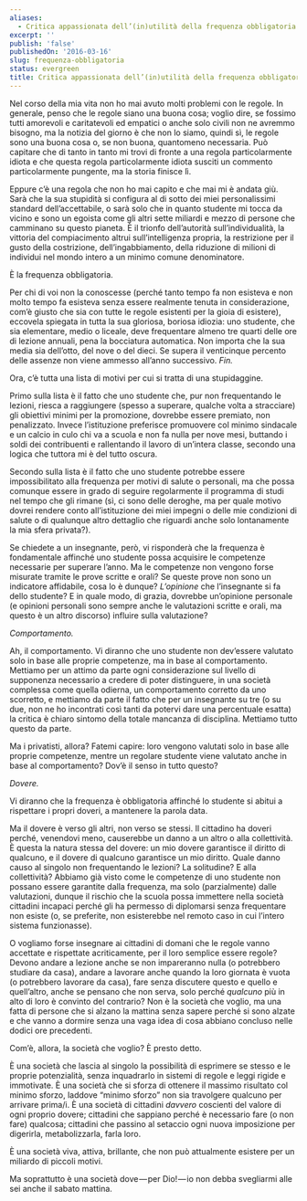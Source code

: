 ```yaml
---
aliases:
  - Critica appassionata dell’(in)utilità della frequenza obbligatoria
excerpt: ''
publish: 'false'
publishedOn: '2016-03-16'
slug: frequenza-obbligatoria
status: evergreen
title: Critica appassionata dell’(in)utilità della frequenza obbligatoria
---
```

Nel corso della mia vita non ho mai avuto molti problemi con le regole. In generale, penso che le regole siano una buona cosa; voglio dire, se fossimo tutti amorevoli e caritatevoli ed empatici o anche solo civili non ne avremmo bisogno, ma la notizia del giorno è che non lo siamo, quindi sì, le regole sono una buona cosa o, se non buona, quantomeno necessaria. Può capitare che di tanto in tanto mi trovi di fronte a una regola particolarmente idiota e che questa regola particolarmente idiota susciti un commento particolarmente pungente, ma la storia finisce lì.

Eppure c’è una regola che non ho mai capito e che mai mi è andata giù. Sarà che la sua stupidità si configura al di sotto dei miei personalissimi standard dell’accettabile, o sarà solo che in quanto studente mi tocca da vicino e sono un egoista come gli altri sette miliardi e mezzo di persone che camminano su questo pianeta. È il trionfo dell’autorità sull’individualità, la vittoria del compiacimento altrui sull’intelligenza propria, la restrizione per il gusto della costrizione, dell’ingabbiamento, della riduzione di milioni di individui nel mondo intero a un minimo comune denominatore.

È la frequenza obbligatoria.

Per chi di voi non la conoscesse (perché tanto tempo fa non esisteva e non molto tempo fa esisteva senza essere realmente tenuta in considerazione, com’è giusto che sia con tutte le regole esistenti per la gioia di esistere), eccovela spiegata in tutta la sua gloriosa, boriosa idiozia: uno studente, che sia elementare, medio o liceale, deve frequentare almeno tre quarti delle ore di lezione annuali, pena la bocciatura automatica. Non importa che la sua media sia dell’otto, del nove o del dieci. Se supera il venticinque percento delle assenze non viene ammesso all’anno successivo. _Fin._

Ora, c’è tutta una lista di motivi per cui si tratta di una stupidaggine.

Primo sulla lista è il fatto che uno studente che, pur non frequentando le lezioni, riesca a raggiungere (spesso a superare, qualche volta a stracciare) gli obiettivi minimi per la promozione, dovrebbe essere premiato, non penalizzato. Invece l’istituzione preferisce promuovere col minimo sindacale e un calcio in culo chi va a scuola e non fa nulla per nove mesi, buttando i soldi dei contribuenti e rallentando il lavoro di un’intera classe, secondo una logica che tuttora mi è del tutto oscura.

Secondo sulla lista è il fatto che uno studente potrebbe essere impossibilitato alla frequenza per motivi di salute o personali, ma che possa comunque essere in grado di seguire regolarmente il programma di studi nel tempo che gli rimane (sì, ci sono delle deroghe, ma per quale motivo dovrei rendere conto all’istituzione dei miei impegni o delle mie condizioni di salute o di qualunque altro dettaglio che riguardi anche solo lontanamente la mia sfera privata?).

Se chiedete a un insegnante, però, vi risponderà che la frequenza è fondamentale affinché uno studente possa acquisire le competenze necessarie per superare l’anno. Ma le competenze non vengono forse misurate tramite le prove scritte e orali? Se queste prove non sono un indicatore affidabile, cosa lo è dunque? _L’opinione_ che l’insegnante si fa dello studente? E in quale modo, di grazia, dovrebbe un’opinione personale (e opinioni personali sono sempre anche le valutazioni scritte e orali, ma questo è un altro discorso) influire sulla valutazione?

_Comportamento._

Ah, il comportamento. Vi diranno che uno studente non dev’essere valutato solo in base alle proprie competenze, ma in base al comportamento. Mettiamo per un attimo da parte ogni considerazione sul livello di supponenza necessario a credere di poter distinguere, in una società complessa come quella odierna, un comportamento corretto da uno scorretto, e mettiamo da parte il fatto che per un insegnante su tre (o su due, non ne ho incontrati così tanti da potervi dare una percentuale esatta) la critica è chiaro sintomo della totale mancanza di disciplina. Mettiamo tutto questo da parte.

Ma i privatisti, allora? Fatemi capire: loro vengono valutati solo in base alle proprie competenze, mentre un regolare studente viene valutato anche in base al comportamento? Dov’è il senso in tutto questo?

_Dovere._

Vi diranno che la frequenza è obbligatoria affinché lo studente si abitui a rispettare i propri doveri, a mantenere la parola data.

Ma il dovere è verso gli altri, non verso se stessi. Il cittadino ha doveri perché, venendovi meno, causerebbe un danno a un altro o alla collettività. È questa la natura stessa del dovere: un mio dovere garantisce il diritto di qualcuno, e il dovere di qualcuno garantisce un mio diritto. Quale danno causo al singolo non frequentando le lezioni? La solitudine? E alla collettività? Abbiamo già visto come le competenze di uno studente non possano essere garantite dalla frequenza, ma solo (parzialmente) dalle valutazioni, dunque il rischio che la scuola possa immettere nella società cittadini incapaci perché gli ha permesso di diplomarsi senza frequentare non esiste (o, se preferite, non esisterebbe nel remoto caso in cui l’intero sistema funzionasse).

O vogliamo forse insegnare ai cittadini di domani che le regole vanno accettate e rispettate acriticamente, per il loro semplice essere regole? Devono andare a lezione anche se non impareranno nulla (o potrebbero studiare da casa), andare a lavorare anche quando la loro giornata è vuota (o potrebbero lavorare da casa), fare senza discutere questo e quello e quell’altro, anche se pensano che non serva, solo perché _qualcuno_ più in alto di loro è convinto del contrario? Non è la società che voglio, ma una fatta di persone che si alzano la mattina senza sapere perché si sono alzate e che vanno a dormire senza una vaga idea di cosa abbiano concluso nelle dodici ore precedenti.

Com’è, allora, la società che voglio? È presto detto.

È una società che lascia al singolo la possibilità di esprimere se stesso e le proprie potenzialità, senza inquadrarlo in sistemi di regole e leggi rigide e immotivate. È una società che si sforza di ottenere il massimo risultato col minimo sforzo, laddove “minimo sforzo” non sia travolgere qualcuno per arrivare prima/i. È una società di cittadini _davvero_ coscienti del valore di ogni proprio dovere; cittadini che sappiano perché è necessario fare (o non fare) qualcosa; cittadini che passino al setaccio ogni nuova imposizione per digerirla, metabolizzarla, farla loro.

È una società viva, attiva, brillante, che non può attualmente esistere per un miliardo di piccoli motivi.

Ma soprattutto è una società dove — per Dio! — io non debba svegliarmi alle sei anche il sabato mattina.
